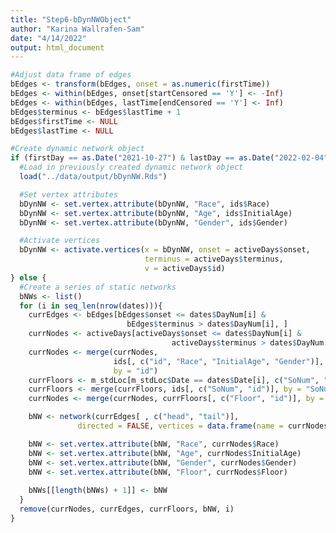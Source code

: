 ```yaml
---
title: "Step6-bDynNWObject"
author: "Karina Wallrafen-Sam"
date: "4/14/2022"
output: html_document
---
```


```r
#Adjust data frame of edges
bEdges <- transform(bEdges, onset = as.numeric(firstTime))
bEdges <- within(bEdges, onset[startCensored == 'Y'] <- -Inf)
bEdges <- within(bEdges, lastTime[endCensored == 'Y'] <- Inf)
bEdges$terminus <- bEdges$lastTime + 1
bEdges$firstTime <- NULL
bEdges$lastTime <- NULL

#Create dynamic network object
if (firstDay == as.Date("2021-10-27") & lastDay == as.Date("2022-02-04")) {
  #Load in previously created dynamic network object
  load("../data/output/bDynNW.Rds")

  #Set vertex attributes
  bDynNW <- set.vertex.attribute(bDynNW, "Race", ids$Race)
  bDynNW <- set.vertex.attribute(bDynNW, "Age", ids$InitialAge)
  bDynNW <- set.vertex.attribute(bDynNW, "Gender", ids$Gender)

  #Activate vertices
  bDynNW <- activate.vertices(x = bDynNW, onset = activeDays$onset,
                              terminus = activeDays$terminus,
                              v = activeDays$id)
} else {
  #Create a series of static networks
  bNWs <- list()
  for (i in seq_len(nrow(dates))){
    currEdges <- bEdges[bEdges$onset <= dates$DayNum[i] &
                          bEdges$terminus > dates$DayNum[i], ]
    currNodes <- activeDays[activeDays$onset <= dates$DayNum[i] &
                                    activeDays$terminus > dates$DayNum[i], ]
    currNodes <- merge(currNodes,
                       ids[, c("id", "Race", "InitialAge", "Gender")],
                       by = "id")
    currFloors <- m_stdLoc[m_stdLoc$Date == dates$Date[i], c("SoNum", "Floor")]
    currFloors <- merge(currFloors, ids[, c("SoNum", "id")], by = "SoNum")
    currNodes <- merge(currNodes, currFloors[, c("Floor", "id")], by = "id")

    bNW <- network(currEdges[ , c("head", "tail")],
               directed = FALSE, vertices = data.frame(name = currNodes$id))

    bNW <- set.vertex.attribute(bNW, "Race", currNodes$Race)
    bNW <- set.vertex.attribute(bNW, "Age", currNodes$InitialAge)
    bNW <- set.vertex.attribute(bNW, "Gender", currNodes$Gender)
    bNW <- set.vertex.attribute(bNW, "Floor", currNodes$Floor)
    
    bNWs[[length(bNWs) + 1]] <- bNW
  }
  remove(currNodes, currEdges, currFloors, bNW, i)
}
```
